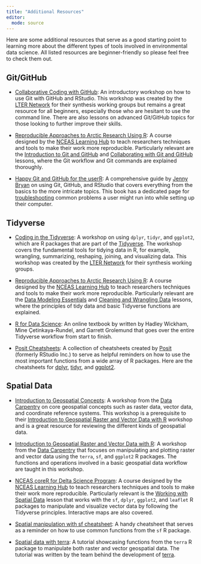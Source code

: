 ```yaml
---
title: "Additional Resources"
editor: 
  mode: source
---
```


Here are some additional resources that serve as a good starting point to learning more about the different types of tools involved in environmental data science. All listed resources are beginner-friendly so please feel free to check them out.  

## Git/GitHub

-   [Collaborative Coding with GitHub](https://lter.github.io/workshop-github/): An introductory workshop on how to use Git with GitHub and RStudio. This workshop was created by the [LTER Network](https://lternet.edu/) for their synthesis working groups but remains a great resource for all beginners, especially those who are hesitant to use the command line. There are also lessons on advanced Git/GitHub topics for those looking to further improve their skills. 

-   [Reproducible Approaches to Arctic Research Using R](https://learning.nceas.ucsb.edu/2024-02-arctic/): A course designed by the [NCEAS Learning Hub](https://www.nceas.ucsb.edu/learning-hub) to teach researchers techniques and tools to make their work more reproducible. Particularly relevant are the [Introduction to Git and GitHub](https://learning.nceas.ucsb.edu/2024-02-arctic/session_06.html) and [Collaborating with Git and GitHub](https://learning.nceas.ucsb.edu/2024-02-arctic/session_09.html) lessons, where the Git workflow and Git commands are explained thoroughly. 

-   [Happy Git and GitHub for the userR](https://happygitwithr.com/): A comprehensive guide by [Jenny Bryan](https://jennybryan.org/) on using Git, GitHub, and RStudio that covers everything from the basics to the more intricate topics. This book has a dedicated page for [troubleshooting](https://happygitwithr.com/troubleshooting) common problems a user might run into while setting up their computer. 

## Tidyverse

-   [Coding in the Tidyverse](https://lter.github.io/workshop-tidyverse/): A workshop on using `dplyr`, `tidyr`, and `ggplot2`, which are R packages that are part of the [Tidyverse](https://www.tidyverse.org/). The workshop covers the fundamental tools for tidying data in R, for example, wrangling, summarizing, reshaping, joining, and visualizing data. This workshop was created by the [LTER Network](https://lternet.edu/) for their synthesis working groups.

-   [Reproducible Approaches to Arctic Research Using R](https://learning.nceas.ucsb.edu/2024-02-arctic/): A course designed by the [NCEAS Learning Hub](https://www.nceas.ucsb.edu/learning-hub) to teach researchers techniques and tools to make their work more reproducible. Particularly relevant are the [Data Modeling Essentials](https://learning.nceas.ucsb.edu/2024-02-arctic/session_07.html) and [Cleaning and Wrangling Data](https://learning.nceas.ucsb.edu/2024-02-arctic/session_08.html) lessons, where the principles of tidy data and basic Tidyverse functions are explained. 

-   [R for Data Science](https://r4ds.hadley.nz/): An online textbook by written by Hadley Wickham, Mine Çetinkaya-Rundel, and Garrett Grolemund that goes over the entire Tidyverse workflow from start to finish.

-   [Posit Cheatsheets](https://posit.co/resources/cheatsheets/): A collection of cheatsheets created by [Posit](https://posit.co/) (formerly RStudio Inc.) to serve as helpful reminders on how to use the most important functions from a wide array of R packages. Here are the cheatsheets for [dplyr](https://rstudio.github.io/cheatsheets/html/data-transformation.html), [tidyr](https://rstudio.github.io/cheatsheets/html/tidyr.html), and [ggplot2](https://rstudio.github.io/cheatsheets/html/data-visualization.html).

## Spatial Data

-   [Introduction to Geospatial Concepts](https://datacarpentry.github.io/organization-geospatial/): A workshop from the [Data Carpentry](https://datacarpentry.org/) on core geospatial concepts such as raster data, vector data, and coordinate reference systems. This workshop is a prerequisite to their [Introduction to Geospatial Raster and Vector Data with R](https://datacarpentry.github.io/r-raster-vector-geospatial/) workshop and is a great resource for reviewing the different kinds of geospatial data.

-   [Introduction to Geospatial Raster and Vector Data with R](https://datacarpentry.github.io/r-raster-vector-geospatial/): A workshop from the [Data Carpentry](https://datacarpentry.org/) that focuses on manipulating and plotting raster and vector data using the `terra`, `sf`, and `ggplot2` R packages. The functions and operations involved in a basic geospatial data workflow are taught in this workshop. 

-   [NCEAS coreR for Delta Science Program](https://learning.nceas.ucsb.edu/2024-06-delta/): A course designed by the [NCEAS Learning Hub](https://www.nceas.ucsb.edu/learning-hub) to teach researchers techniques and tools to make their work more reproducible. Particularly relevant is the [Working with Spatial Data](https://learning.nceas.ucsb.edu/2024-06-delta/session_13.html) lesson that works with the `sf`, `dplyr`,  `ggplot2`, and `leaflet` R packages to manipulate and visualize vector data by following the Tidyverse principles. Interactive maps are also covered.

-   [Spatial manipulation with sf cheatsheet](https://rstudio.github.io/cheatsheets/sf.pdf): A handy cheatsheet that serves as a reminder on how to use common functions from the `sf` R package. 

-   [Spatial data with terra](https://rspatial.org/spatial/1-introduction.html): A tutorial showcasing functions from the `terra` R package to manipulate both raster and vector geospatial data. The tutorial was written by the team behind the development of [terra](https://rspatial.github.io/terra/index.html).


